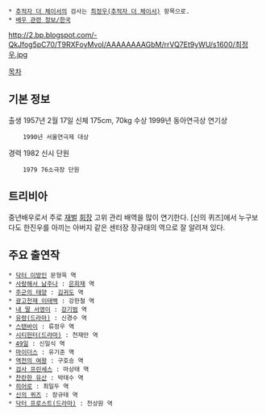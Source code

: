  * [[추적자 더 체이서]]의 검사는 [[최정우(추적자 더 체이서)]] 항목으로.
 * [[배우 관련 정보/한국]]

http://2.bp.blogspot.com/-QkJfog5pC70/T9RXFoyMvoI/AAAAAAAAGbM/rrVQ7Et9yWU/s1600/최정우.jpg

[[목차]]
== 기본 정보 ==
출생 1957년 2월 17일
신체 175cm, 70kg
수상 1999년 동아연극상 연기상
     1990년 서울연극제 대상
경력 1982 신시 단원
     1979 76소극장 단원

== 트리비아 ==
중년배우로서 주로 [[재벌]] [[회장]] 고위 관리 배역을 많이 연기한다. [신의 퀴즈]에서 누구보다도 한진우를 아끼는 아버지 같은 센터장 장규태의 역으로 잘 알려져 있다.

== 주요 출연작 ==
 * [[닥터 이방인]] 문형욱 역
 * [[사랑해서 남주나]] : [[은희재]] 역
 * [[주군의 태양]] : [[김귀도]] 역
 * [[광고천재 이태백]] : 강한철 역
 * [[내 딸 서영이]] : [[강기범]] 역
 * [[유령(드라마)]] : 신경수 역
 * [[스탠바이]] : 류정우 역
 * [[시티헌터(드라마)]] : 천재만 역
 * [[49일]] : 신일식 역
 * [[마이더스]] : 유기준 역
 * [[역전의 여왕]] : 구호승 역
 * [[검사 프린세스]] : 마상태 역
 * [[찬란한 유산]] : 박태수 역
 * [[히어로]] : 최일두 역
 * [[신의 퀴즈]] : 장규태 역
 * [[닥터 프로스트(드라마)]] : 천상원 역

